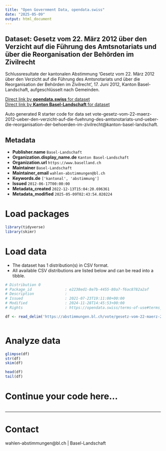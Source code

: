 ```yaml
---
title: "Open Government Data, opendata.swiss"
date: "2025-05-09"
output: html_document
---
```


## Dataset: Gesetz vom 22. März 2012 über den Verzicht auf die Führung des Amtsnotariats und über die Reorganisation der Behörden im Zivilrecht

Schlussresultate der kantonalen Abstimmung 'Gesetz vom 22. März 2012 über den Verzicht auf die Führung des Amtsnotariats und über die Reorganisation der Behörden im Zivilrecht', 17. Juni 2012, Kanton Basel-Landschaft, aufgeschlüsselt nach Gemeinden.

[Direct link by **opendata.swiss** for dataset](https://opendata.swiss/de/dataset/gesetz-vom-22-marz-2012-uber-den-verzicht-auf-die-fuhrung-des-amtsnotariats-und-uber-die-reorga)<br>
[Direct link by **Kanton Basel-Landschaft** for dataset](https://abstimmungen.bl.ch/vote/gesetz-vom-22-maerz-2012-ueber-den-verzicht-auf-die-fuehrung-des-amtsnotariats-und-ueber-die-reorganisation-der-behoerden-im-zivilrecht/data)

Auto generated R starter code for data set vote-gesetz-vom-22-maerz-2012-ueber-den-verzicht-auf-die-fuehrung-des-amtsnotariats-und-ueber-die-reorganisation-der-behoerden-im-zivilrecht@kanton-basel-landschaft.

## Metadata

- **Publisher.name** `Basel-Landschaft`
- **Organization.display_name.de** `Kanton Basel-Landschaft`
- **Organization.url** `https://www.baselland.ch`
- **Maintainer** `Basel-Landschaft`
- **Maintainer_email** `wahlen-abstimmungen@bl.ch`
- **Keywords.de** `['kantonal', 'abstimmung']`
- **Issued** `2012-06-17T00:00:00`
- **Metadata_created** `2022-12-13T15:04:20.696361`
- **Metadata_modified** `2025-05-09T02:43:54.020224`


# Load packages

```r

library(tidyverse)
library(skimr)

```

# Load data

-   The dataset has 1 distribution(s) in CSV format.
-   All available CSV distributions are listed below and can be read into a tibble.

```r

# Distribution 0
# Package_id               : e2238ed1-8e7b-4455-80a7-f6ac8782a2af
# Description              : 
# Issued                   : 2021-07-23T19:11:00+00:00
# Modified                 : 2024-11-28T14:45:53+00:00
# Rights                   : https://opendata.swiss/terms-of-use#terms_by

df <- read_delim('https://abstimmungen.bl.ch/vote/gesetz-vom-22-maerz-2012-ueber-den-verzicht-auf-die-fuehrung-des-amtsnotariats-und-ueber-die-reorganisation-der-behoerden-im-zivilrecht/data-csv')



```

# Analyze data

```r

glimpse(df)
str(df)
skim(df)

head(df)
tail(df)

```

# Continue your code here...

```r

```

------------------------------------------------------------------------

# Contact

wahlen-abstimmungen@bl.ch | Basel-Landschaft
